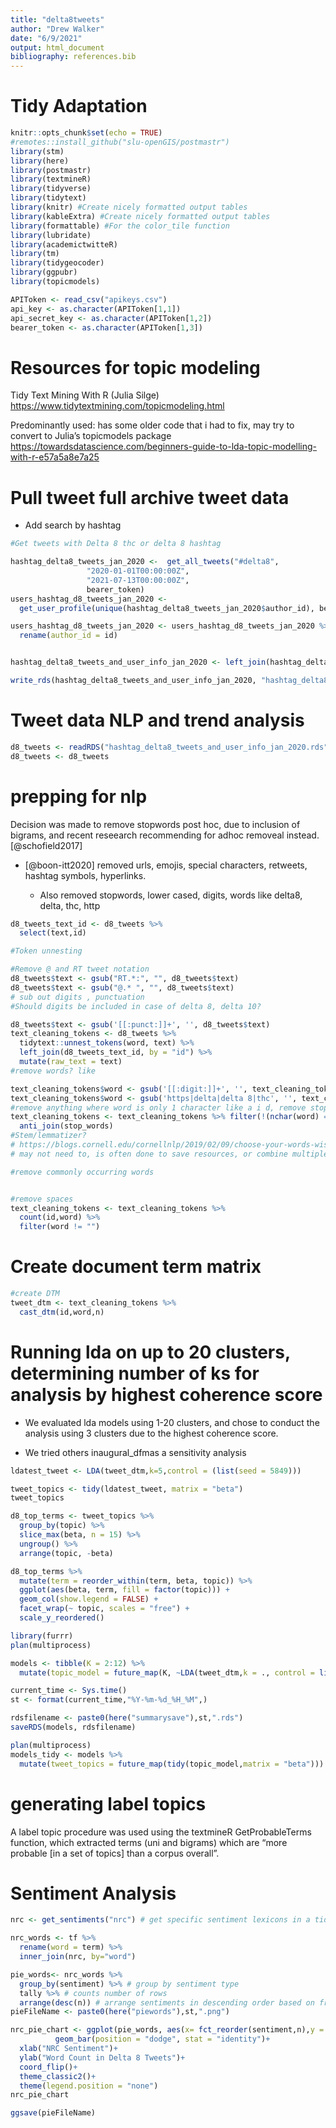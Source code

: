 ```yaml
---
title: "delta8tweets"
author: "Drew Walker"
date: "6/9/2021"
output: html_document
bibliography: references.bib
---
```

# Tidy Adaptation

```r
knitr::opts_chunk$set(echo = TRUE)
#remotes::install_github("slu-openGIS/postmastr")
library(stm)
library(here)
library(postmastr)
library(textmineR)
library(tidyverse)
library(tidytext)
library(knitr) #Create nicely formatted output tables
library(kableExtra) #Create nicely formatted output tables
library(formattable) #For the color_tile function
library(lubridate)
library(academictwitteR)
library(tm)
library(tidygeocoder)
library(ggpubr)
library(topicmodels)

APIToken <- read_csv("apikeys.csv")
api_key <- as.character(APIToken[1,1])
api_secret_key <- as.character(APIToken[1,2])
bearer_token <- as.character(APIToken[1,3])
```

# Resources for topic modeling

Tidy Text Mining With R (Julia Silge) <https://www.tidytextmining.com/topicmodeling.html>

Predominantly used: has some older code that i had to fix, may try to convert to Julia's topicmodels package <https://towardsdatascience.com/beginners-guide-to-lda-topic-modelling-with-r-e57a5a8e7a25>

# Pull tweet full archive tweet data

-   Add search by hashtag

```r

#Get tweets with Delta 8 thc or delta 8 hashtag

hashtag_delta8_tweets_jan_2020 <-  get_all_tweets("#delta8",
                 "2020-01-01T00:00:00Z",
                 "2021-07-13T00:00:00Z",
                 bearer_token)
users_hashtag_d8_tweets_jan_2020 <-
  get_user_profile(unique(hashtag_delta8_tweets_jan_2020$author_id), bearer_token)

users_hashtag_d8_tweets_jan_2020 <- users_hashtag_d8_tweets_jan_2020 %>% 
  rename(author_id = id)


hashtag_delta8_tweets_and_user_info_jan_2020 <- left_join(hashtag_delta8_tweets_jan_2020, users_hashtag_d8_tweets_jan_2020, by = "author_id")

write_rds(hashtag_delta8_tweets_and_user_info_jan_2020, "hashtag_delta8_tweets_and_user_info_jan_2020.rds")
```

# Tweet data NLP and trend analysis

```r
d8_tweets <- readRDS("hashtag_delta8_tweets_and_user_info_jan_2020.rds")
d8_tweets <- d8_tweets
```

# prepping for nlp

Decision was made to remove stopwords post hoc, due to inclusion of bigrams, and recent reseearch recommending for adhoc removeal instead. [@schofield2017]

-   [@boon-itt2020] removed urls, emojis, special characters, retweets, hashtag symbols, hyperlinks.

    -   Also removed stopwords, lower cased, digits, words like delta8, delta, thc, http

```r

d8_tweets_text_id <- d8_tweets %>% 
  select(text,id)

#Token unnesting 

#Remove @ and RT tweet notation
d8_tweets$text <- gsub("RT.*:", "", d8_tweets$text)
d8_tweets$text <- gsub("@.* ", "", d8_tweets$text)
# sub out digits , punctuation
#Should digits be included in case of delta 8, delta 10? 

d8_tweets$text <- gsub('[[:punct:]]+', '', d8_tweets$text)
text_cleaning_tokens <- d8_tweets %>% 
  tidytext::unnest_tokens(word, text) %>% 
  left_join(d8_tweets_text_id, by = "id") %>%
  mutate(raw_text = text)
#remove words? like 

text_cleaning_tokens$word <- gsub('[[:digit:]]+', '', text_cleaning_tokens$word)
text_cleaning_tokens$word <- gsub('https|delta|delta 8|thc', '', text_cleaning_tokens$word)
#remove anything where word is only 1 character like a i d, remove stopwords
text_cleaning_tokens <- text_cleaning_tokens %>% filter(!(nchar(word) == 1))%>% 
  anti_join(stop_words)
#Stem/lemmatizer?
# https://blogs.cornell.edu/cornellnlp/2019/02/09/choose-your-words-wisely-for-topic-models/ 
# may not need to, is often done to save resources, or combine multiple words to mean same thing. May try to do as a sensitivity check 

#remove commonly occurring words


#remove spaces
text_cleaning_tokens <- text_cleaning_tokens %>% 
  count(id,word) %>% 
  filter(word != "")
```

# Create document term matrix

```r
#create DTM
tweet_dtm <- text_cleaning_tokens %>% 
  cast_dtm(id,word,n)
```

# Running lda on up to 20 clusters, determining number of ks for analysis by highest coherence score

-   We evaluated lda models using 1-20 clusters, and chose to conduct the analysis using 3 clusters due to the highest coherence score.

-   We tried others inaugural_dfmas a sensitivity analysis

```r
ldatest_tweet <- LDA(tweet_dtm,k=5,control = (list(seed = 5849)))
```


```r
tweet_topics <- tidy(ldatest_tweet, matrix = "beta")
tweet_topics
```

```r
  
d8_top_terms <- tweet_topics %>%
  group_by(topic) %>%
  slice_max(beta, n = 15) %>% 
  ungroup() %>%
  arrange(topic, -beta)

d8_top_terms %>%
  mutate(term = reorder_within(term, beta, topic)) %>%
  ggplot(aes(beta, term, fill = factor(topic))) +
  geom_col(show.legend = FALSE) +
  facet_wrap(~ topic, scales = "free") +
  scale_y_reordered()
```



```r
library(furrr)
plan(multiprocess)

models <- tibble(K = 2:12) %>%
  mutate(topic_model = future_map(K, ~LDA(tweet_dtm,k = ., control = list(seed = 5849))))

current_time <- Sys.time()
st <- format(current_time,"%Y-%m-%d_%H_%M",)

rdsfilename <- paste0(here("summarysave"),st,".rds") 
saveRDS(models, rdsfilename)
```

```r
plan(multiprocess)
models_tidy <- models %>% 
  mutate(tweet_topics = future_map(tidy(topic_model,matrix = "beta")))
```




# generating label topics

A label topic procedure was used using the textmineR GetProbableTerms function, which extracted terms (uni and bigrams) which are "more probable [in a set of topics] than a corpus overall".


# Sentiment Analysis

```r
nrc <- get_sentiments("nrc") # get specific sentiment lexicons in a tidy format

nrc_words <- tf %>%
  rename(word = term) %>% 
  inner_join(nrc, by="word")

pie_words<- nrc_words %>%
  group_by(sentiment) %>% # group by sentiment type
  tally %>% # counts number of rows
  arrange(desc(n)) # arrange sentiments in descending order based on frequency
pieFileName <- paste0(here("piewords"),st,".png") 

nrc_pie_chart <- ggplot(pie_words, aes(x= fct_reorder(sentiment,n),y = n, fill = sentiment)) + 
          geom_bar(position = "dodge", stat = "identity")+
  xlab("NRC Sentiment")+
  ylab("Word Count in Delta 8 Tweets")+
  coord_flip()+
  theme_classic2()+
  theme(legend.position = "none")
nrc_pie_chart

ggsave(pieFileName)


```
